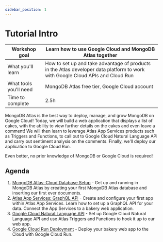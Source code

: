 ```yaml
---
sidebar_position: 1
---
```

# Tutorial Intro


|Workshop goal|Learn how to use Google Cloud and MongoDB Atlas together|
|-|-|
|What you'll learn|How to set up and take advantage of products in the Atlas developer data platform to work with Google Cloud APIs and Cloud Run|
|What tools you'll need|MongoDB Atlas free tier, Google Cloud account|
|Time to complete|2.5h|

MongoDB Atlas is the best way to deploy, manage, and grow MongoDB on Google Cloud! Today, we will build a web application that displays a list of cakes, with the ability to view further details on the cakes and even leave a comment! We will then learn to leverage Atlas App Services products such as Triggers and Functions, to call out to Google Cloud Natural Language API and carry out sentiment analysis on the comments. Finally, we'll deploy our application to Google Cloud Run.

Even better, no prior knowledge of MongoDB or Google Cloud is required!

## Agenda

1. [MongoDB Atlas: Cloud Database Setup](/docs/category/mongodb-atlas-cloud-database) - Get up and running in MongoDB Atlas by creating your first MongoDB Atlas database and inserting our first ever documents.
1. [Atlas App Services: GraphQL API](/docs/category/atlas-app-services) - Create and configure your first app within Atlas App Services. Learn how to set up a GraphQL API for your data. Connect the App Services to a bakery web application.
1. [Google Cloud Natural Language API](/docs/category/google-cloud-natural-language-api) - Set up Google Cloud Natural Language API and use Atlas Triggers and Functions to hook it up to our web app.
1. [Google Cloud Run Deployment](/docs/category/google-cloud-run) - Deploy your bakery web app to the Cloud with Google Cloud Run.
